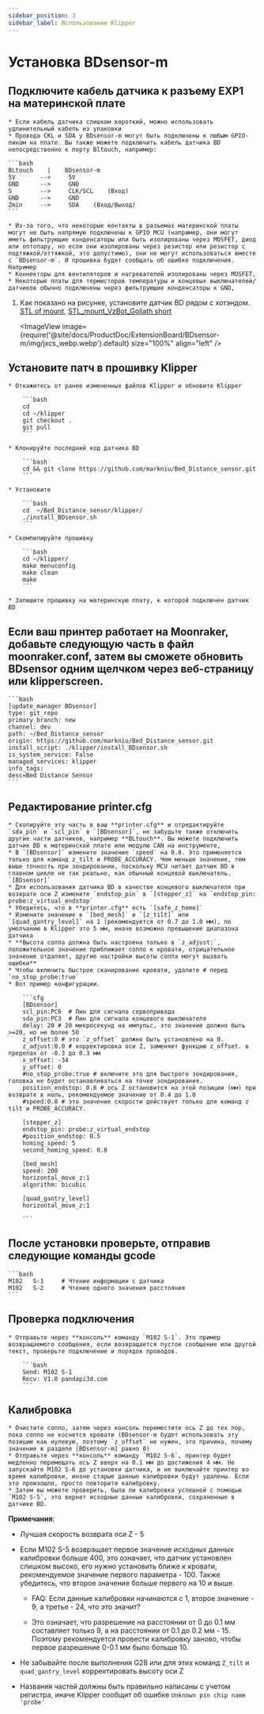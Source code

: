 ```yaml
---
sidebar_position: 3
sidebar_label: Использование Klipper
---
```






# Установка **BDsensor-m**

## Подключите кабель датчика к разъему EXP1 на материнской плате
    * Если кабель датчика слишком короткий, можно использовать удлинительный кабель из упаковки
    * Провода CKL и SDA у BDsensor-m могут быть подключены к любым GPIO-пинам на плате. Вы также можете подключить кабель датчика BD непосредственно к порту Bltouch, например:

    ```bash
    BLtouch    |    BDsensor-m
    5V       -->     5V
    GND      -->     GND
    S        -->     CLK/SCL    (Вход)
    GND      -->     GND
    Zmin     -->     SDA    (Вход/Выход) 
    ```

    * Из-за того, что некоторые контакты в разъемах материнской платы могут не быть напрямую подключены к GPIO MCU (например, они могут иметь фильтрующие конденсаторы или быть изолированы через MOSFET, диод или оптопару, но если они изолированы через резистор или резистор с подтяжкой/оттяжкой, это допустимо), они не могут использоваться вместе с `BDsensor-m`. И прошивка будет сообщать об ошибке подключения. Например
    * Коннекторы для вентиляторов и нагревателей изолированы через MOSFET,
    * Некоторые платы для термисторов температуры и концевых выключателей/датчиков обычно подключены через фильтрующие конденсаторы к GND,

1. Как показано на рисунке, установите датчик BD рядом с хотэндом. [STL of mount](https://www.thingiverse.com/thing:6098131),  [STL_mount_VzBot_Goliath short](https://discord.com/channels/829828765512106054/1163237892957671424)

    <ImageView image={require('@site/docs/ProductDoc/ExtensionBoard/BDsensor-m/img/jxcs_webp.webp').default} size="100%" align="left" />


## Установите патч в прошивку Klipper

    * Откажитесь от ранее измененных файлов Klipper и обновите Klipper

        ```bash
        cd
        cd ~/klipper
        git checkout .
        git pull
        ```

    * Клонируйте последний код датчика BD

        ```bash
        cd && git clone https://github.com/markniu/Bed_Distance_sensor.git
        ```

    * Установите

        ```bash
        cd  ~/Bed_Distance_sensor/klipper/
        ./install_BDsensor.sh
        ```

    * Скомпилируйте прошивку

        ```bash
        cd ~/klipper/
        make menuconfig
        make clean
        make
        ```

    * Запишите прошивку на материнскую плату, к которой подключен датчик BD

## Если ваш принтер работает на Moonraker, добавьте следующую часть в файл moonraker.conf, затем вы сможете обновить BDsensor одним щелчком через веб-страницу или klipperscreen.

    ```bash
    [update_manager BDsensor]
    type: git_repo
    primary_branch: new
    channel: dev
    path: ~/Bed_Distance_sensor
    origin: https://github.com/markniu/Bed_Distance_sensor.git
    install_script: ./klipper/install_BDsensor.sh
    is_system_service: False
    managed_services: klipper
    info_tags:
    desc=Bed Distance Sensor
    ```

## Редактирование printer.cfg

    * Скопируйте эту часть в ваш **printer.cfg** и отредактируйте `sda_pin` и `scl_pin` в `[BDsensor]`, не забудьте также отключить другие части датчиков, например **BLtouch**. Вы можете подключить датчик BD к материнской плате или модулю CAN на инструменте,
    * В `[BDsensor]` измените значение `speed` на 0.8. Это применяется только для команд z_tilt и PROBE_ACCURACY. Чем меньше значение, тем выше точность при зондировании, поскольку MCU читает датчик BD в главном цикле не так реально, как обычный концевой выключатель. `[BDsensor]`
    * Для использования датчика BD в качестве концевого выключателя при возврате оси Z измените `endstop_pin` в `[stepper_z]` на `endstop_pin: probe:z_virtual_endstop`
    * Убедитесь, что в **printer.cfg** есть `[safe_z_home]` 
    * Измените значение в `[bed_mesh]` и `[z_tilt]` или `[quad_gantry_level]` на 1 (рекомендуется от 0.7 до 1.0 мм), по умолчанию в Klipper это 5 мм, иначе возможно превышение диапазона датчика
    * **Высота сопла должна быть настроена только в `z_adjust:`, положительное значение приближает сопло к кровати, отрицательное значение отдаляет, другие настройки высоты сопла могут вызвать ошибки**
    * Чтобы включить быстрое сканирование кровати, удалите # перед `no_stop_probe:true`
    * Вот пример конфигурации.

        ```cfg
        [BDsensor] 
        scl_pin:PC6  # Пин для сигнала сервопривода
        sda_pin:PC3  # Пин для сигнала концевого выключателя
        delay: 20 # 20 микросекунд на импульс, это значение должно быть >=20, но не более 50
        z_offset:0 # это `z_offset` должно быть установлено на 0. 
        z_adjust:0.0 # корректировка оси Z, заменяет функцию z_offset. в пределах от -0.3 до 0.3 мм
        x_offset: -34
        y_offset: 0
        #no_stop_probe:true # включите это для быстрого зондирования, головка не будет останавливаться на точке зондирования.
        position_endstop: 0.8 # ось Z остановится на этой позиции (мм) при возврате в ноль, рекомендуемое значение от 0.4 до 1.0
        #speed:0.8 # это значение скорости действует только для команд z tilt и PROBE_ACCURACY.

        [stepper_z]
        endstop_pin: probe:z_virtual_endstop 
        #position_endstop: 0.5
        homing_speed: 5
        second_homing_speed: 0.8

        [bed_mesh]
        speed: 200
        horizontal_move_z:1
        algorithm: bicubic

        [quad_gantry_level]
        horizontal_move_z:1

        ```

## После установки проверьте, отправив следующие команды gcode

    ```bash
    M102   S-1     # Чтение информации с датчика
    M102   S-2     # Чтение одного значения расстояния
    ```

## Проверка подключения

    * Отправьте через **консоль** команду `M102 S-1`. Это пример возвращаемого сообщения, если возвращается пустое сообщение или другой текст, проверьте подключение и порядок проводов.

        ```bash
        Send: M102 S-1
        Recv: V1.0 pandapi3d.com
        ```

## Калибровка

    * Очистите сопло, затем через консоль переместите ось Z до тех пор, пока сопло не коснется кровати (BDsensor-m будет использовать эту позицию как нулевую, поэтому `z_offset` не нужен, это причина, почему значение в разделе [BDsensor-m] равно 0)
    * Отправьте через **консоль** команду `M102 S-6`, принтер будет медленно перемещать ось Z вверх на 0.1 мм до достижения 4 мм. Не запускайте M102 S-6 до установки датчика, и не выключайте принтер во время калибровки, иначе старые данные калибровки будут удалены. Если это произошло, просто повторите калибровку.
    * Затем вы можете проверить, была ли калибровка успешной с помощью `M102 S-5`, это вернет исходные данные калибровки, сохраненные в датчике BD.

**Примечания**:

* Лучшая скорость возврата оси Z - 5

* Если M102 S-5 возвращает первое значение исходных данных калибровки больше 400, это означает, что датчик установлен слишком высоко, его нужно установить ближе к кровати, рекомендуемое значение первого параметра - 100. Также убедитесь, что второе значение больше первого на 10 и выше.

  * FAQ: Если данные калибровки начинаются с 1, второе значение - 9, а третье - 24, что это значит?

  * Это означает, что разрешение на расстоянии от 0 до 0.1 мм составляет только 9, а на расстоянии от 0.1 до 0.2 мм - 15. Поэтому рекомендуется провести калибровку заново, чтобы первое разрешение 0-0.1 мм было больше 10.

* Не забывайте после выполнения G28 или для этих команд `Z_tilt` и `quad_gantry_level` корректировать высоту оси Z

* Названия частей должны быть правильно написаны с учетом регистра, иначе Klipper сообщит об ошибке `Unknown pin chip name 'probe'`